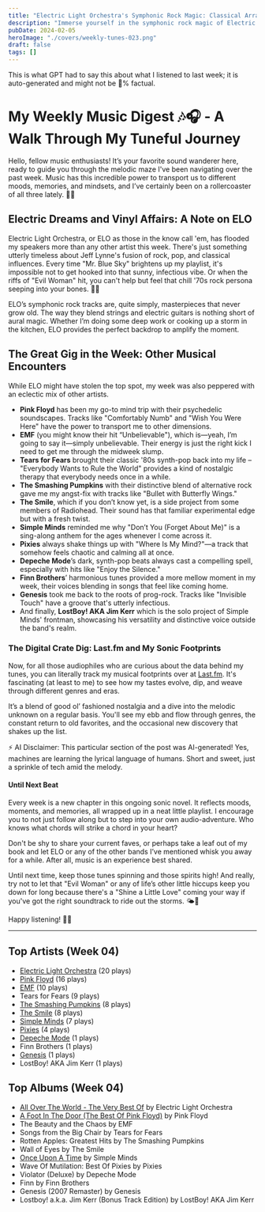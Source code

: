 ```yaml
---
title: "Electric Light Orchestra's Symphonic Rock Magic: Classical Arrangements Meet Rock Rhythms"
description: "Immerse yourself in the symphonic rock magic of Electric Light Orchestra, where classical arrangements meet rock rhythms!"
pubDate: 2024-02-05
heroImage: "./covers/weekly-tunes-023.png"
draft: false
tags: []
---
```


<NoteCallout title="Note">
This is what GPT had to say this about what I listened to last week; it is auto-generated and might not be 💯% factual.
</NoteCallout>

# My Weekly Music Digest 🎶🎧 - A Walk Through My Tuneful Journey

Hello, fellow music enthusiasts! It’s your favorite sound wanderer here, ready to guide you through the melodic maze I've been navigating over the past week. Music has this incredible power to transport us to different moods, memories, and mindsets, and I’ve certainly been on a rollercoaster of all three lately. 🎢🎼

## Electric Dreams and Vinyl Affairs: A Note on ELO

Electric Light Orchestra, or ELO as those in the know call 'em, has flooded my speakers more than any other artist this week. There's just something utterly timeless about Jeff Lynne's fusion of rock, pop, and classical influences. Every time "Mr. Blue Sky" brightens up my playlist, it's impossible not to get hooked into that sunny, infectious vibe. Or when the riffs of "Evil Woman" hit, you can't help but feel that chill '70s rock persona seeping into your bones. 🕺💃

ELO’s symphonic rock tracks are, quite simply, masterpieces that never grow old. The way they blend strings and electric guitars is nothing short of aural magic. Whether I’m doing some deep work or cooking up a storm in the kitchen, ELO provides the perfect backdrop to amplify the moment.

## The Great Gig in the Week: Other Musical Encounters

While ELO might have stolen the top spot, my week was also peppered with an eclectic mix of other artists.

- **Pink Floyd** has been my go-to mind trip with their psychedelic soundscapes. Tracks like "Comfortably Numb" and "Wish You Were Here" have the power to transport me to other dimensions.
- **EMF** (you might know their hit “Unbelievable"), which is—yeah, I’m going to say it—simply unbelievable. Their energy is just the right kick I need to get me through the midweek slump.
- **Tears for Fears** brought their classic '80s synth-pop back into my life – "Everybody Wants to Rule the World" provides a kind of nostalgic therapy that everybody needs once in a while.
- **The Smashing Pumpkins** with their distinctive blend of alternative rock gave me my angst-fix with tracks like "Bullet with Butterfly Wings."
- **The Smile**, which if you don’t know yet, is a side project from some members of Radiohead. Their sound has that familiar experimental edge but with a fresh twist.
- **Simple Minds** reminded me why "Don’t You (Forget About Me)" is a sing-along anthem for the ages whenever I come across it.
- **Pixies** always shake things up with "Where Is My Mind?"—a track that somehow feels chaotic and calming all at once.
- **Depeche Mode**’s dark, synth-pop beats always cast a compelling spell, especially with hits like "Enjoy the Silence."
- **Finn Brothers**’ harmonious tunes provided a more mellow moment in my week, their voices blending in songs that feel like coming home.
- **Genesis** took me back to the roots of prog-rock. Tracks like "Invisible Touch" have a groove that's utterly infectious.
- And finally, **LostBoy! AKA Jim Kerr** which is the solo project of Simple Minds' frontman, showcasing his versatility and distinctive voice outside the band's realm.

### The Digital Crate Dig: Last.fm and My Sonic Footprints

Now, for all those audiophiles who are curious about the data behind my tunes, you can literally track my musical footprints over at [Last.fm](https://www.last.fm/user/RussMckendrick). It's fascinating (at least to me) to see how my tastes evolve, dip, and weave through different genres and eras.

It’s a blend of good ol’ fashioned nostalgia and a dive into the melodic unknown on a regular basis. You'll see my ebb and flow through genres, the constant return to old favorites, and the occasional new discovery that shakes up the list.

⚡ AI Disclaimer: This particular section of the post was AI-generated! Yes, machines are learning the lyrical language of humans. Short and sweet, just a sprinkle of tech amid the melody.

#### Until Next Beat

Every week is a new chapter in this ongoing sonic novel. It reflects moods, moments, and memories, all wrapped up in a neat little playlist. I encourage you to not just follow along but to step into your own audio-adventure. Who knows what chords will strike a chord in your heart?

Don't be shy to share your current faves, or perhaps take a leaf out of my book and let ELO or any of the other bands I’ve mentioned whisk you away for a while. After all, music is an experience best shared.

Until next time, keep those tunes spinning and those spirits high! And really, try not to let that "Evil Woman" or any of life’s other little hiccups keep you down for long because there's a "Shine a Little Love" coming your way if you've got the right soundtrack to ride out the storms. 🌤️🎵

Happy listening! 🎤🎸


---

## Top Artists (Week 04)

- [Electric Light Orchestra](https://www.russ.fm/artist/electric-light-orchestra/) (20 plays)
- [Pink Floyd](https://www.russ.fm/artist/pink-floyd/) (16 plays)
- [EMF](https://www.russ.fm/artist/emf/) (10 plays)
- Tears for Fears (9 plays)
- [The Smashing Pumpkins](https://www.russ.fm/artist/the-smashing-pumpkins/) (8 plays)
- [The Smile](https://www.russ.fm/artist/the-smile/) (8 plays)
- [Simple Minds](https://www.russ.fm/artist/simple-minds/) (7 plays)
- [Pixies](https://www.russ.fm/artist/pixies/) (4 plays)
- [Depeche Mode](https://www.russ.fm/artist/depeche-mode/) (1 plays)
- Finn Brothers (1 plays)
- [Genesis](https://www.russ.fm/artist/genesis/) (1 plays)
- LostBoy! AKA Jim Kerr (1 plays)

## Top Albums (Week 04)

- [All Over The World - The Very Best Of](https://www.russ.fm/albums/all-over-the-world-the-very-best-of-8685628/) by Electric Light Orchestra
- [A Foot In The Door (The Best Of Pink Floyd)](https://www.russ.fm/albums/a-foot-in-the-door-the-best-of-pink-floyd-12569365/) by Pink Floyd
- The Beauty and the Chaos by EMF
- Songs from the Big Chair by Tears for Fears
- Rotten Apples: Greatest Hits by The Smashing Pumpkins
- Wall of Eyes by The Smile
- [Once Upon A Time](https://www.russ.fm/albums/once-upon-a-time-762207/) by Simple Minds
- Wave Of Mutilation: Best Of Pixies by Pixies
- Violator (Deluxe) by Depeche Mode
- Finn by Finn Brothers
- Genesis (2007 Remaster) by Genesis
- Lostboy! a.k.a. Jim Kerr (Bonus Track Edition) by LostBoy! AKA Jim Kerr